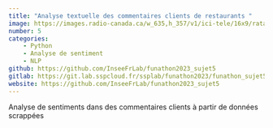 ```yaml
---
title: "Analyse textuelle des commentaires clients de restaurants "
image: https://images.radio-canada.ca/w_635,h_357/v1/ici-tele/16x9/ratatouille-de-brad-bird-3.jpg
number: 5
categories:
    - Python
    - Analyse de sentiment
    - NLP
github: https://github.com/InseeFrLab/funathon2023_sujet5
gitlab: https://git.lab.sspcloud.fr/ssplab/funathon2023/funathon_sujet5
website: https://github.com/InseeFrLab/funathon2023_sujet5
---
```



Analyse de sentiments dans des commentaires clients à partir de données scrappées